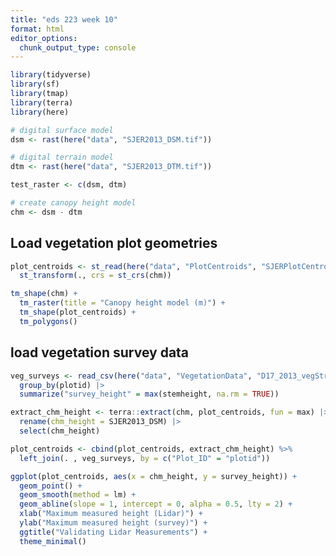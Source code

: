 ```yaml
---
title: "eds 223 week 10"
format: html
editor_options: 
  chunk_output_type: console
---
```


```r
library(tidyverse)
library(sf)
library(tmap)
library(terra)
library(here)
```

```r
# digital surface model
dsm <- rast(here("data", "SJER2013_DSM.tif"))

# digital terrain model
dtm <- rast(here("data", "SJER2013_DTM.tif"))

test_raster <- c(dsm, dtm)

# create canopy height model
chm <- dsm - dtm

```

## Load vegetation plot geometries

```r
plot_centroids <- st_read(here("data", "PlotCentroids", "SJERPlotCentroids_Buffer.shp")) |>
  st_transform(., crs = st_crs(chm))
```

```r
tm_shape(chm) +
  tm_raster(title = "Canopy height model (m)") +
  tm_shape(plot_centroids) +
  tm_polygons()
```

## load vegetation survey data

```r
veg_surveys <- read_csv(here("data", "VegetationData", "D17_2013_vegStr.csv")) |> 
  group_by(plotid) |> 
  summarize("survey_height" = max(stemheight, na.rm = TRUE))
```

```r
extract_chm_height <- terra::extract(chm, plot_centroids, fun = max) |> 
  rename(chm_height = SJER2013_DSM) |> 
  select(chm_height) 

plot_centroids <- cbind(plot_centroids, extract_chm_height) %>% 
  left_join(. , veg_surveys, by = c("Plot_ID" = "plotid"))
```

```r
ggplot(plot_centroids, aes(x = chm_height, y = survey_height)) +
  geom_point() +
  geom_smooth(method = lm) +
  geom_abline(slope = 1, intercept = 0, alpha = 0.5, lty = 2) +
  xlab("Maximum measured height (Lidar)") +
  ylab("Maximum measured height (survey)") +
  ggtitle("Validating Lidar Measurements") +
  theme_minimal()
```

